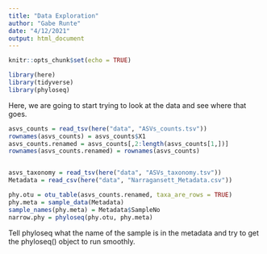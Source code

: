 ```yaml
---
title: "Data Exploration"
author: "Gabe Runte"
date: "4/12/2021"
output: html_document
---
```


```r
knitr::opts_chunk$set(echo = TRUE)

library(here)
library(tidyverse)
library(phyloseq)
```

Here, we are going to start trying to look at the data and see where that goes. 

```r
asvs_counts = read_tsv(here("data", "ASVs_counts.tsv"))
rownames(asvs_counts) = asvs_counts$X1
asvs_counts.renamed = asvs_counts[,2:length(asvs_counts[1,])]
rownames(asvs_counts.renamed) = rownames(asvs_counts)


asvs_taxonomy = read_tsv(here("data", "ASVs_taxonomy.tsv"))
Metadata = read_csv(here("data", "Narragansett_Metadata.csv"))
```

```r
phy.otu = otu_table(asvs_counts.renamed, taxa_are_rows = TRUE)
phy.meta = sample_data(Metadata)
sample_names(phy.meta) = Metadata$SampleNo
narrow.phy = phyloseq(phy.otu, phy.meta)

```
Tell phyloseq what the name of the sample is in the metadata and try to get the phyloseq() object to run smoothly. 
